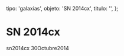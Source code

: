
  tipo: 'galaxias',
  objeto: 'SN 2014cx',
  titulo: '',
};

# SN 2014cx

<Imagen
  src="registro/sn2014-cx_20141030_1_sn2014cx20141030_i88.jpg"
  fecha="20141030"
/>

sn2014cx 30Octubre2014